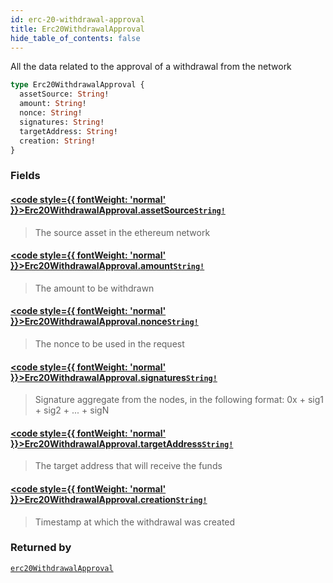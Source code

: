 ```yaml
---
id: erc-20-withdrawal-approval
title: Erc20WithdrawalApproval
hide_table_of_contents: false
---
```








All the data related to the approval of a withdrawal from the network

```graphql
type Erc20WithdrawalApproval {
  assetSource: String!
  amount: String!
  nonce: String!
  signatures: String!
  targetAddress: String!
  creation: String!
}
```


### Fields

#### [<code style={{ fontWeight: 'normal' }}>Erc20WithdrawalApproval.<b>assetSource</b></code>](#)<Bullet />[`String!`](/testnet/api/graphql/scalars/string) <Badge class="secondary" text="non-null"/> <Badge class="secondary" text="scalar"/>
> The source asset in the ethereum network
> 

#### [<code style={{ fontWeight: 'normal' }}>Erc20WithdrawalApproval.<b>amount</b></code>](#)<Bullet />[`String!`](/testnet/api/graphql/scalars/string) <Badge class="secondary" text="non-null"/> <Badge class="secondary" text="scalar"/>
> The amount to be withdrawn
> 

#### [<code style={{ fontWeight: 'normal' }}>Erc20WithdrawalApproval.<b>nonce</b></code>](#)<Bullet />[`String!`](/testnet/api/graphql/scalars/string) <Badge class="secondary" text="non-null"/> <Badge class="secondary" text="scalar"/>
> The nonce to be used in the request
> 

#### [<code style={{ fontWeight: 'normal' }}>Erc20WithdrawalApproval.<b>signatures</b></code>](#)<Bullet />[`String!`](/testnet/api/graphql/scalars/string) <Badge class="secondary" text="non-null"/> <Badge class="secondary" text="scalar"/>
> Signature aggregate from the nodes, in the following format:
0x + sig1 + sig2 + ... + sigN
> 

#### [<code style={{ fontWeight: 'normal' }}>Erc20WithdrawalApproval.<b>targetAddress</b></code>](#)<Bullet />[`String!`](/testnet/api/graphql/scalars/string) <Badge class="secondary" text="non-null"/> <Badge class="secondary" text="scalar"/>
> The target address that will receive the funds
> 

#### [<code style={{ fontWeight: 'normal' }}>Erc20WithdrawalApproval.<b>creation</b></code>](#)<Bullet />[`String!`](/testnet/api/graphql/scalars/string) <Badge class="secondary" text="non-null"/> <Badge class="secondary" text="scalar"/>
> Timestamp at which the withdrawal was created
> 



### Returned by

[`erc20WithdrawalApproval`](/testnet/api/graphql/queries/erc-20-withdrawal-approval)  <Badge class="secondary" text="query"/>



